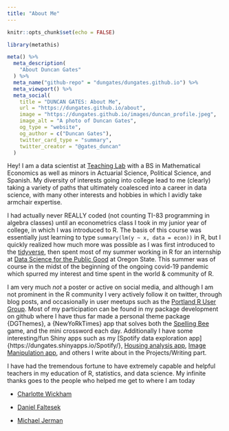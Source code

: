```yaml
---
title: "About Me"
---
```


```r
knitr::opts_chunk$set(echo = FALSE)
```

```r
library(metathis)

meta() %>%
  meta_description(
    "About Duncan Gates"
  ) %>%
  meta_name("github-repo" = "dungates/dungates.github.io") %>%
  meta_viewport() %>%
  meta_social(
    title = "DUNCAN GATES: About Me",
    url = "https://dungates.github.io/about",
    image = "https://dungates.github.io/images/duncan_profile.jpeg",
    image_alt = "A photo of Duncan Gates",
    og_type = "website",
    og_author = c("Duncan Gates"),
    twitter_card_type = "summary",
    twitter_creator = "@gates_duncan"
  )
```


Hey! I am a data scientist at [Teaching Lab](https://www.teachinglab.org/) with a BS in Mathematical Economics as well as minors in Actuarial Science, Political Science, and Spanish. My diversity of interests going into college lead to me (clearly) taking a variety of paths that ultimately coalesced into a career in data science, with many other interests and hobbies in which I avidly take armchair expertise.

I had actually never REALLY coded (not counting TI-83 programming in algebra classes) until an econometrics class I took in my junior year of college, in which I was introduced to R. The basis of this course was essentially just learning to type `summary(lm(y ~ x, data = econ))` in R, but I quickly realized how much more was possible as I was first introduced to the [tidyverse](https://www.tidyverse.org/), then spent most of my summer working in R for an internship at [Data Science for the Public Good](https://datascienceforthepublicgood.org/) at Oregon State. This summer was of course in the midst of the beginning of the ongoing covid-19 pandemic which spurred my interest and time spent in the world & community of R.

I am very much *not* a poster or active on social media, and although I am not prominent in the R community I very actively follow it on twitter, through blog posts, and occasionally in user meetups such as the [Portland R User Group](https://www.meetup.com/portland-r-user-group/). Most of my participation can be found in my package development on github where I have thus far made a personal theme package {DGThemes}, a {NewYoRkTimes} app that solves both the [Spelling Bee](https://www.nytimes.com/puzzles/spelling-bee) game, and the mini crossword each day. Additionally I have some interesting/fun Shiny apps such as my [Spotify data exploration app]{https://dungates.shinyapps.io/Spotify/}, [Housing analysis app](shinyapps.duncangates.me/Housing), [Image Manipulation app](https://dungates.shinyapps.io/image_to_art/), and others I write about in the Projects/Writing part.

I have had the tremendous fortune to have extremely capable and helpful teachers in my education of R, statistics, and data science. My infinite thanks goes to the people who helped me get to where I am today

- [Charlotte Wickham](https://www.cwick.co.nz/)

- [Daniel Faltesek](http://www.danielfaltesek.com/default.html)

- [Michael Jerman](https://michaeljerman.com/)
